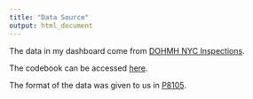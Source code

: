 ```yaml
---
title: "Data Source"
output: html_document
---
```


The data in my dashboard come from [DOHMH NYC Inspections](https://dev.socrata.com/foundry/data.cityofnewyork.us/43nn-pn8j). 

The codebook can be accessed [here](codebook.xlsx). 

The format of the data was given to us in [P8105](https://p8105.com/dataset_restaurant_inspections.html).